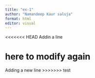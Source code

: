 ```yaml
---
title: "ex-1"
author: "Namandeep Kaur saluja"
format: html
editor: visual
---
```


<<<<<<< HEAD
Addin a line


here to modify again
=======
Adding a new line
>>>>>>> test

